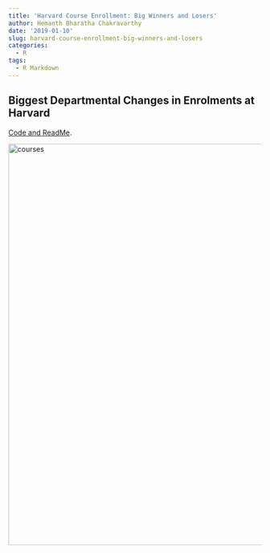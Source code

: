```yaml
---
title: 'Harvard Course Enrollment: Big Winners and Losers'
author: Hemanth Bharatha Chakravarthy
date: '2019-01-10'
slug: harvard-course-enrollment-big-winners-and-losers
categories:
  - R
tags:
  - R Markdown
---
```


## Biggest Departmental Changes in Enrolments at Harvard

[Code and ReadMe](https://github.com/b-hemanth/harvard_courses_enrolment_analysis).

<img src="/post/course_enrol.png" alt="courses" width="800"/>


